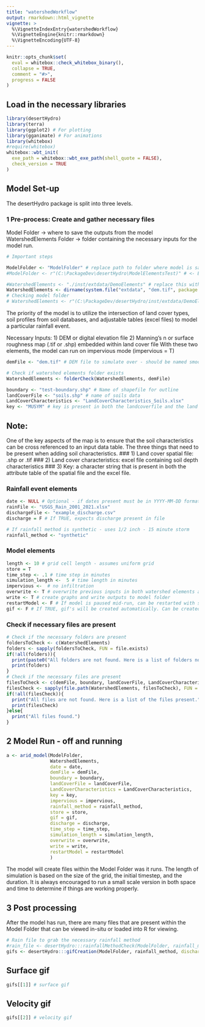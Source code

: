 ```yaml
---
title: "watershedWorkflow"
output: rmarkdown::html_vignette
vignette: >
  %\VignetteIndexEntry{watershedWorkflow}
  %\VignetteEngine{knitr::rmarkdown}
  %\VignetteEncoding{UTF-8}
---
```


```r
knitr::opts_chunk$set(
  eval = whitebox::check_whitebox_binary(),
  collapse = TRUE,
  comment = "#>",
  progress = FALSE
)
```

<!-- $$(K_{macro} -  K_{FieldCond}) {\frac{W_{surf}-Field_{cap}}{d_{soil}}} ({\frac{Sat_{mc} - Field_{cap}}{d_{soil} + K_{FieldCond}}})^{-1}$$ -->
<!-- $${\frac{W_{surf}-Field_{cap}}{d_{soil}}}$$ -->
<!-- $$ {\frac{Sat_{mc} - Field_{cap}}{d_{soil} + K_{FieldCond}}$$ -->
## Load in the necessary libraries
```r
library(desertHydro)
library(terra)
library(ggplot2) # For plotting
library(gganimate) # For animations
library(whitebox)
#require(whitebox)
whitebox::wbt_init(
  exe_path = whitebox::wbt_exe_path(shell_quote = FALSE),
  check_version = TRUE
)

```

## Model Set-up
The desertHydro package is split into three levels.

### 1 Pre-process: Create and gather necessary files
Model Folder -> where to save the outputs from the model
WatershedElements Folder -> folder containing the necessary inputs for the model run.


```r
# Important steps

ModelFolder <- "ModelFolder" # replace path to folder where model is saved
#ModelFolder <- r"(C:\PackageDev\desertHydro\ModelElementsTest)" # <- Example

#WatershedElements <- "./inst/extdata/DemoElements" # replace this with your watershed
WatershedElements <- dirname(system.file("extdata", "dem.tif", package = "desertHydro")) # replace this with your watershedelements folder
# Checking model folder
# WatershedElements <- r"(C:\PackageDev/desertHydro/inst/extdata/DemoElements/)" # replace this with your watershed elements folder

```

The priority of the model is to utilize the intersection of land cover types, 
soil profiles from soil databases, and adjustable tables (excel files) to model
a particular rainfall event. 

Necessary Inputs:
1) DEM or digital elevation file
2) Manning's n or surface roughness map (.tif or .shp) embedded within land cover file
With these two elements, the model can run on impervious mode (impervious = T)

```r

demFile <- "dem.tif" # DEM file to simulate over - should be named smooth/dem.tif

# Check if watershed elements folder exists
WatershedElements <- folderCheck(WatershedElements, demFile)

boundary <- "test-boundary.shp" # Name of shapefile for outline
landCoverFile <- "soils.shp" # name of soils data
LandCoverCharacteristics <- "LandCoverCharacteristics_Soils.xlsx"
key <- "MUSYM" # key is present in both the landcoverfile and the land cover characteristics
```

## Note: 
One of the key aspects of the map is to ensure that the soil characteristics
can be cross referenced to an input data table.
The three things that need to be present when adding soil characteristics.
### 1) Land cover spatial file: .shp or .tif
### 2) Land cover characteristics: excel file containing soil depth characteristics
### 3) Key: a character string that is present in both the attribute table of the spatial file
and the excel file.

### Rainfall event elements
```r
date <- NULL # Optional - if dates present must be in YYYY-MM-DD format
rainFile <- "USGS_Rain_2001_2021.xlsx"
dischargeFile <- "example_discharge.csv"
discharge = F # If TRUE, expects discharge present in file

# If rainfall method is synthetic - uses 1/2 inch - 15 minute storm
rainfall_method <- "synthetic" 
```

### Model elements
```r

length <- 10 # grid cell length - assumes uniform grid
store = T
time_step <- .1 # time step in minutes
simulation_length <-  5 # time length in minutes
impervious <-  # no infiltration
overwrite <- T # overwrite previous inputs in both watershed elements and model folder
write <- T # create graphs and write outputs to model folder
restartModel <- F # If model is paused mid-run, can be restarted with same inputs
gif <- F # If TRUE, gif's will be created automatically. Can be created at the end

```

### Check if necessary files are present
```r
# Check if the necessary folders are present
foldersToCheck <- c(WatershedElements)
folders <- sapply(foldersToCheck, FUN = file.exists)
if(!all(folders)){
  print(paste0("All folders are not found. Here is a list of folders not found."))
  print(folders)
}
# Check if the necessary files are present
filesToCheck <- c(demFile, boundary, landCoverFile, LandCoverCharacteristics, rainFile, dischargeFile)
filesCheck <- sapply(file.path(WatershedElements, filesToCheck), FUN = file.exists)
if(!all(filesCheck)){
  print("All files are not found. Here is a list of the files present.")
  print(filesCheck)
}else{
  print("All files found.")
}
```

## 2 Model Run - off and running
```r

a <- arid_model(ModelFolder,
                WatershedElements,
                date = date,
                demFile = demFile,
                boundary = boundary,
                landCoverFile = landCoverFile,
                LandCoverCharacteristics = LandCoverCharacteristics,
                key = key,
                impervious = impervious,
                rainfall_method = rainfall_method,
                store = store,
                gif = gif,
                discharge = discharge,
                time_step = time_step,
                simulation_length = simulation_length,
                overwrite = overwrite,
                write = write,
                restartModel = restartModel
                )

```
The model will create files within the Model Folder was it runs. The length of simulation
is based on the size of the grid, the initial timestep, and the duration. It is always encouraged
to run a small scale version in both space and time to determine if things are working properly.

## 3 Post processing

After the model has run, there are many files that are present within the Model Folder that
can be viewed in-situ or loaded into R for viewing.

```r
# Rain file to grab the necessary rainfall method
#rain_file <- desertHydro:::rainfallMethodCheck(ModelFolder, rainfall_method)
gifs <- desertHydro:::gifCreation(ModelFolder, rainfall_method, discharge = F, saveGraph = T)
```

## Surface gif
```r
gifs[[1]] # surface gif

```

## Velocity gif
```r
gifs[[2]] # velocity gif
```




